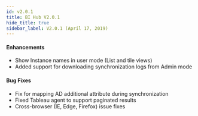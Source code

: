 ```yaml
---
id: v2.0.1
title: BI Hub V2.0.1
hide_title: true
sidebar_label: V2.0.1 (April 17, 2019)
---
```



<ReleaseDate
version="BI Hub V2.0.1"
date="April 17, 2019"
/>

#### Enhancements

* Show Instance names in user mode (List and tile views)
* Added support for downloading synchronization logs from Admin mode

#### Bug Fixes

* Fix for mapping AD additional attribute during synchronization
* Fixed Tableau agent to support paginated results
* Cross-browser (IE, Edge, Firefox) issue fixes
